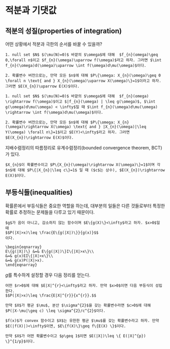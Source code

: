 # 적분과 기댓값 {#expectation}

## 적분의 성질(properties of integration)

어떤 상황에서 적분과 극한의 순서를 바꿀 수 있을까?

```theorem

1. null set $N$ $(\mu(N)=0)$ 바깥의 $\omega$에 대해  $f_{n}(omega)\geq 0,\forall n$이고 $f_{n}(\omega)\uparrow f(\omega)$라고 하자. 그러면 $\int f_{n}(\omega)d(\omega)\uparrow \int f(\omega)d\mu(\omega)$이다.

2. 확률변수 버전으로는, 만약 모든 $n$에 대해 $P\{\omega: X_{n}(\omega)\geq 0 \forall n \text{ and } X_{n}(\omega)\uparrow X(\omega)\}=1$이라고 하자. 그러면 $E(X_{n})\uparrow E(X)$이다.

```

```theorem

1. null set $N$ $(\mu(N)=0)$ 바깥의 $\omega$에 대해  $f_{n}(omega) \rightarrow f(\omega)$이고 $|f_{n}(\omega) | \leq g(\omega)$, $\int g(\omega)d\mu(\omega) < \infty$일 때 $\int f_{n}(\omega)d\mu(\omega) \rightarrow \int f(\omega)d\mu(\omega)$이다.

2. 확률변수 버전으로는, 만약 모든 $n$에 대해 $P\{\omega: X_{n}(\omega)\rightarrow X(\omega) \text{ and } |X_{n}(\omega)|\leq Y(\omega) \forall n\}=1$이고 $E(Y)<\infty$라고 하자. 그러면 $E(X_{n})\rightarrow E(X)$이다.

```

지배수렴정리의 따름정리로 유계수렴정리(bounded convergence theorem, BCT)가 있다.

```theorem
$X_{n}$이 확률변수이고 $P\{X_{n}(\omega)\rightarrow X(\omega)\}=1$이며 각 $n$에 대해 $P\{|X_{n}|\leq c\}=1$ 일 때 ($c$는 상수), $E(X_{n})\rightarrow E(X)$이다.

```



## 부등식들(inequalities)

확률론에서 부등식들은 중요한 역할을 하는데, 대부분의 일들은 다른 것들로부터 특정한 확률로 추정하는 문제들을 다루고 있기 때문이다.

```lemma
$g$가 음이 아니고, 감소하지 않는 함수이며 $E\{g(X)\}<\infty$라고 하자. $x>0$일 때
$$P(|X|>x)\leq \frac{E\{g(|X|)\}}{g(x)}$$
이다.

```

```proof
\begin{eqnarray}
E\{g(|X|)\} &=& E\{g(|X|)\}I\{|X|>x\}\\
&=& g(x)EI\{|X|>x\}\\
&=& g(x)P(|X|>x).
\end{eqnarray}

```

$g$를 특수하게 설정할 경우 다음 정리를 얻는다.

```theorem
어떤 $r>0$에 대해 $E|X|^{r}<\infty$라고 하자. 만약 $x>0$이면 다음 부등식이 성립한다.
$$P(|X|>x)\leq \frac{E|X|^{r}}{x^{r}}.$$

```

```corollary
만약 $X$가 평균 $\mu$, 분산 $\sigma^{2}$을 갖는 확률변수라면 $c>0$에 대해 $P(|X-\mu|\geq c) \leq \sigma^{2}/c^{2}$이다.

```

```theorem
$f(x)$가 convex 함수이고 $X$는 유한한 평균 $\mu$를 갖는 확률변수라고 하자. 만약 $E(|f(X)|)<\infty$이면, $E\{f(X)\}\geq f\{E(X) \}$이다.

```

```corollary
만약 $X$가 어떤 확률변수이고 $p\geq 1$이면 $E(|X|)\leq \{ E(|X|^{p}) \}^{1/p}$이다.

```




